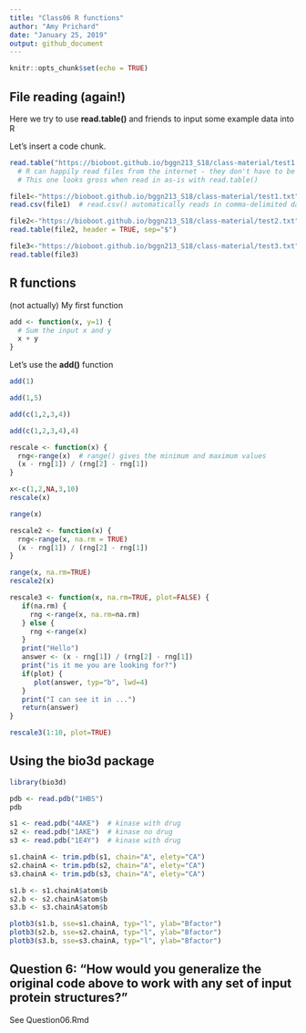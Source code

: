 ```yaml
---
title: "Class06 R functions"
author: "Amy Prichard"
date: "January 25, 2019"
output: github_document
---
```


```r
knitr::opts_chunk$set(echo = TRUE)
```

## File reading (again!)

Here we try to use **read.table()** and friends to input some example data into R

Let's insert a code chunk.

```r
read.table("https://bioboot.github.io/bggn213_S18/class-material/test1.txt")
  # R can happily read files from the internet - they don't have to be local
  # This one looks gross when read in as-is with read.table()
```

```r
file1<-"https://bioboot.github.io/bggn213_S18/class-material/test1.txt"
read.csv(file1)  # read.csv() automatically reads in comma-delimited data
```

```r
file2<-"https://bioboot.github.io/bggn213_S18/class-material/test2.txt"
read.table(file2, header = TRUE, sep="$")
```

```r
file3<-"https://bioboot.github.io/bggn213_S18/class-material/test3.txt"
read.table(file3)
```



## R functions

(not actually) My first function

```r
add <- function(x, y=1) {
  # Sum the input x and y
  x + y
}
```

Let's use the **add()** function

```r
add(1)
```

```r
add(1,5)
```

```r
add(c(1,2,3,4))
```

```r
add(c(1,2,3,4),4)
```



```r
rescale <- function(x) {
  rng<-range(x)  # range() gives the minimum and maximum values
  (x - rng[1]) / (rng[2] - rng[1])
}
```

```r
x<-c(1,2,NA,3,10)
rescale(x)
```

```r
range(x)
```

```r
rescale2 <- function(x) {
  rng<-range(x, na.rm = TRUE)
  (x - rng[1]) / (rng[2] - rng[1])
}
```

```r
range(x, na.rm=TRUE)
rescale2(x)
```



```r
rescale3 <- function(x, na.rm=TRUE, plot=FALSE) {
   if(na.rm) {
     rng <-range(x, na.rm=na.rm)
   } else {
     rng <-range(x)
   }
   print("Hello")
   answer <- (x - rng[1]) / (rng[2] - rng[1])
   print("is it me you are looking for?")
   if(plot) { 
      plot(answer, typ="b", lwd=4) 
   }
   print("I can see it in ...")
   return(answer)
}
```

```r
rescale3(1:10, plot=TRUE)
```


## Using the bio3d package

```r
library(bio3d)
```

```r
pdb <- read.pdb("1HBS")
pdb
```

```r
s1 <- read.pdb("4AKE")  # kinase with drug
s2 <- read.pdb("1AKE")  # kinase no drug
s3 <- read.pdb("1E4Y")  # kinase with drug

s1.chainA <- trim.pdb(s1, chain="A", elety="CA")
s2.chainA <- trim.pdb(s2, chain="A", elety="CA")
s3.chainA <- trim.pdb(s3, chain="A", elety="CA")

s1.b <- s1.chainA$atom$b
s2.b <- s2.chainA$atom$b
s3.b <- s3.chainA$atom$b

plotb3(s1.b, sse=s1.chainA, typ="l", ylab="Bfactor") 
plotb3(s2.b, sse=s2.chainA, typ="l", ylab="Bfactor") 
plotb3(s3.b, sse=s3.chainA, typ="l", ylab="Bfactor") 
```


## Question 6: "How would you generalize the original code above to work with any set of input protein structures?"
See Question06.Rmd



